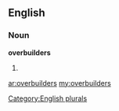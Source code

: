 ==English==

===Noun===
'''overbuilders'''

# {{plural of|[[overbuilder]]}}

[[Category:English plurals]]

[[ar:overbuilders]]
[[my:overbuilders]]